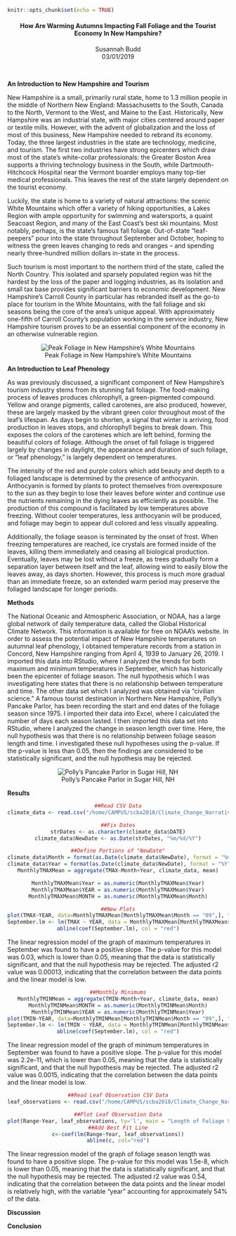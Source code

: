 
```r
knitr::opts_chunk$set(echo = TRUE)
```


<center>

#### **How Are Warming Autumns Impacting Fall Foliage and the Tourist Economy In New Hampshire?**

Susannah Budd\
03/01/2019

</center>

&nbsp;


**An Introduction to New Hampshire and Tourism** \ 

New Hampshire is a small, primarily rural state, home to 1.3 million people in the middle of Northern New England: Massachusetts to the South, Canada to the North, Vermont to the West, and Maine to the East. Historically, New Hampshire was an industrial state, with major cities centered around paper or textile mills. However, with the advent of globalization and the loss of most of this business, New Hampshire needed to rebrand its economy. Today, the three largest industries in the state are technology, medicine, and tourism. The first two industries have strong epicenters which draw most of the state’s white-collar professionals: the Greater Boston Area supports a thriving technology business in the South, while Dartmouth-Hitchcock Hospital near the Vermont boarder employs many top-tier medical professionals. This leaves the rest of the state largely dependent on the tourist economy.\ 

Luckily, the state is home to a variety of natural attractions: the scenic White Mountains which offer a variety of hiking opportunities, a Lakes Region with ample opportunity for swimming and watersports, a quaint Seacoast Region, and many of the East Coast’s best ski mountains. Most notably, perhaps, is the state’s famous fall foliage. Out-of-state “leaf-peepers” pour into the state throughout September and October, hoping to witness the green leaves changing to reds and oranges – and spending nearly three-hundred million dollars in-state in the process. \ 

Such tourism is most important to the northern third of the state, called the North Country. This isolated and sparsely populated region was hit the hardest by the loss of the paper and logging industries, as its isolation and small tax base provides significant barriers to economic development. New Hampshire’s Carroll County in particular has rebranded itself as the go-to place for tourism in the White Mountains, with the fall foliage and ski seasons being the core of the area’s unique appeal. With approximately one-fifth of Carroll County’s population working in the service industry, New Hampshire tourism proves to be an essential component of the economy in an otherwise vulnerable region. \ 

<center>

![Peak Foliage in New Hampshire's White Mountains](FallFoliage.jpg)

</center>

**An Introduction to Leaf Phenology** \ 

As was previously discussed, a significant component of New Hampshire’s tourism industry stems from its stunning fall foliage. The food-making process of leaves produces chlorophyll, a green-pigmented compound. Yellow and orange pigments, called carotenes, are also produced, however, these are largely masked by the vibrant green color throughout most of the leaf’s lifespan. As days begin to shorten, a signal that winter is arriving, food production in leaves stops, and chlorophyll begins to break down. This exposes the colors of the carotenes which are left behind, forming the beautiful colors of foliage. Although the onset of fall foliage is triggered largely by changes in daylight, the appearance and duration of such foliage, or “leaf phenology,” is largely dependent on temperatures. \ 

The intensity of the red and purple colors which add beauty and depth to a foliaged landscape is determined by the presence of anthocyanin. Anthocyanin is formed by plants to protect themselves from overexposure to the sun as they begin to lose their leaves before winter and continue use the nutrients remaining in the dying leaves as efficiently as possible. The production of this compound is facilitated by low temperatures above freezing. Without cooler temperatures, less anthocyanin will be produced, and foliage may begin to appear dull colored and less visually appealing.\ 

Additionally, the foliage season is terminated by the onset of frost. When freezing temperatures are reached, ice crystals are formed inside of the leaves, killing them immediately and ceasing all biological production. Eventually, leaves may be lost without a freeze, as trees gradually form a separation layer between itself and the leaf, allowing wind to easily blow the leaves away, as days shorten. However, this process is much more gradual than an immediate freeze, so an extended warm period may preserve the foliaged landscape for longer periods. \ 

**Methods** \ 

The National Oceanic and Atmospheric Association, or NOAA, has a large global network of daily temperature data, called the Global Historical Climate Network. This information is available for free on NOAA’s website. In order to assess the potential impact of New Hampshire temperatures on autumnal leaf phenology, I obtained temperature records from a station in Concord, New Hampshire ranging from April 4, 1939 to January 26, 2019. I imported this data into RStudio, where I analyzed the trends for both maximum and minimum temperatures in September, which has historically been the epicenter of foliage season. The null hypothesis which I was investigating here states that there is no relationship between temperature and time. The other data set which I analyzed was obtained via “civilian science.” A famous tourist destination in Northern New Hampshire, Polly’s Pancake Parlor, has been recording the start and end dates of the foliage season since 1975. I imported their data into Excel, where I calculated the number of days each season lasted. I then imported this data set into RStudio, where I analyzed the change in season length over time. Here, the null hypothesis was that there is no relationship between foliage season length and time. I investigated these null hypotheses using the p-value. If the p-value is less than 0.05, then the findings are considered to be statistically significant, and the null hypothesis may be rejected. \ 

<center>

![Polly's Pancake Parlor in Sugar Hill, NH](pollys1.jpg)

</center>

**Results** \ 

<center>

```r
##Read CSV Data
climate_data <- read.csv("/home/CAMPUS/scba2018/Climate_Change_Narratives/student_folders/Budd/susannah_concordnh_data.csv")
```

```r
##Fix Dates
strDates <- as.character(climate_data$DATE)
climate_data$NewDate <- as.Date(strDates, "%m/%d/%Y")
```

```r
##Define Portions of "NewDate"
climate_data$Month = format(as.Date(climate_data$NewDate), format = "%m")
climate_data$Year = format(as.Date(climate_data$NewDate), format = "%Y")
MonthlyTMAXMean = aggregate(TMAX~Month+Year, climate_data, mean)

MonthlyTMAXMean$Year = as.numeric(MonthlyTMAXMean$Year)
MonthlyTMAXMean$YEAR = as.numeric(MonthlyTMAXMean$Year)
MonthlyTMAXMean$MONTH = as.numeric(MonthlyTMAXMean$Month)
```

```r
##New Plots
plot(TMAX~YEAR, data=MonthlyTMAXMean[MonthlyTMAXMean$Month == "09",], ty = 'l', xlim = c(1939, 2019), main = "TMAX for September (degrees Celsius) vs Time (years)", xlab = "Time (years)", ylab = "TMAX for September (degrees Celsius)", col.main = "red", col.lab = "red")
September.lm <- lm(TMAX ~ YEAR, data = MonthlyTMAXMean[MonthlyTMAXMean$Month=="09",])
abline(coef(September.lm), col = "red")
```

</center>

The linear regression model of the graph of maximum temperatures in September was found to have a positive slope. The p-value for this model was 0.03, which is lower than 0.05, meaning that the data is statistically significant, and that the null hypothesis may be rejected. The adjusted r2 value was 0.00013, indicating that the correlation between the data points and the linear model is low. \ 

<center>

```r
##Monthly Minimums
MonthlyTMINMean = aggregate(TMIN~Month+Year, climate_data, mean)
MonthlyTMINMean$MONTH = as.numeric(MonthlyTMINMean$Month)
MonthlyTMINMean$YEAR = as.numeric(MonthlyTMINMean$Year)
plot(TMIN~YEAR, data=MonthlyTMINMean[MonthlyTMINMean$Month == "09",], ty = 'l', xlim = c(1939, 2019), main = "TMIN for September (degrees Celsius) vs Time (years)", xlab = "Time (years)", ylab = "TMIN for September (degrees Celsius)", col.main = "red", col.lab = "red")
September.lm <- lm(TMIN ~ YEAR, data = MonthlyTMINMean[MonthlyTMINMean$Month=="09",])
abline(coef(September.lm), col = "red")
```

</center>

The linear regression model of the graph of minimum temperatures in September was found to have a positive slope. The p-value for this model was 2.2e-11, which is lower than 0.05, meaning that the data is statistically significant, and that the null hypothesis may be rejected. The adjusted r2 value was 0.0015, indicating that the correlation between the data points and the linear model is low. \ 

<center>

```r
##Read Leaf Observation CSV Data
leaf_observations <- read.csv("/home/CAMPUS/scba2018/Climate_Change_Narratives/student_folders/Budd/Leaf-Chart-1-1.csv")
```

```r
##Plot Leaf Observation Data
plot(Range~Year, leaf_observations, ty='l', main = "Length of Foliage Season (days) vs. Year", xlab = "Foliage Season Length (days)", ylab = "Year", col.main = "red", col.lab = "red")
##Add Best Fit Line
c<-coef(lm(Range~Year, leaf_observations))
abline(c, col="red")
```

</center>

The linear regression model of the graph of foliage season length was found to have a positive slope. The p-value for this model was 1.5e-8, which is lower than 0.05, meaning that the data is statistically significant, and that the null hypothesis may be rejected. The adjusted r2 value was 0.54, indicating that the correlation between the data points and the linear model is relatively high, with the variable “year” accounting for approximately 54% of the data. \

**Discussion** \ 

**Conclusion** \ 